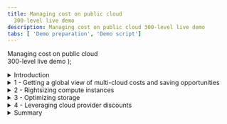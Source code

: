 ```yaml
---
title: Managing cost on public cloud
  300-level live demo
description: Managing cost on public cloud 300-level live demo
tabs: [ 'Demo preparation', 'Demo script']
---
```


  <span>
    Managing cost on public cloud <br/> 300-level live demo
  </span> );



<span id="top"></span>

<details>
<summary>Introduction</summary>
<br/>

Gen-Z bank is a financial services platform catering primarily to millennials. The bank has just wrapped up its cloud migration initiative. All mission-critical workloads were successfully lifted-and-shifted to either AWS or Azure. However, this transition has resulted in higher cloud costs than expected, and their monthly cloud bills have been getting regular executive attention. The CIO has formed a new FinOps team to address the issue.

<br/>

In this demo, I’ll show you how the IBM Turbonomic platform helps the FinOps team at Gen-Z bank control their cloud costs.

<br/>

The demo is divided into four sections:

<br/>

1. Getting a global view of multi-cloud costs and saving opportunities <br/>
2. Rightsizing compute instances <br/>
3. Optimizing storage volumes <br/>
4. Leveraging cloud provider discounts <br/>

<br/>

Let’s start with some basics. In the public cloud (pay-as-you-go) model, the total spend is calculated by multiplying the resources you're consuming by the rate you're paying. Therefore, cloud cost savings can be realized by either reducing consumption or lowering your rate.

<br/>

Let’s look at how Turbonomic can help with both.

<br/>

**[Go to top](#top)**

</details>

<details>

<summary>1 - Getting a global view of multi-cloud costs and saving opportunities</summary>

<br/>

| **1.1** | **Get visibility into the cloud deployment** |
| :--- | :--- |
| **Narration** | Before the bank can do any cost optimization, they must get a global view into their workloads. Turbonomic automatically creates a service graph that models the dynamic relationships of the workloads and their dependent infrastructure layers. This provides a full stack view from the application down to all the dependent cloud resources. <br/><br/> Let's look at the cloud view. |
| **Action** &nbsp; 1.1.1 | After logging in to the **Turbonomic** instance, select the **CLOUD** view and point out the categories of entites. <br/><br/><img src="https://raw.githubusercontent.com/ibm-garage-tsa/platinum-demos/master/src/pages/300-watson-aiops-managing-cost-on-public-cloud/images/1-1-3-A.png" width="700" /> |
| **Narration** | There are three categories of entities: <br/><br/> • Entities that represent the *application workload* (1) <br/> • Entities that represent the *supporting infrastructure*, such as containers and virtual machines (2) <br/> • Entities related to the *public cloud*, such as Regions and Availability Zones (3) <br/><br/> Since the bank is dealing with the cloud, let’s start by examining the 'Region' entity. A Region is a logical grouping of physical data centers (Zones) that are in close geographical proximity. A 'Region' is comprised of one or more of these Zones. A 'Zone' represents an Availability Zone in your public cloud account or subscription. In the language of public clouds, a Zone is a data center. <br/><br/> The current service view shows there are 90 Regions and 173 Availability Zones. |
| **Action** &nbsp; 1.1.2 | Select the **Region** entity. <br/><br/><img src="https://raw.githubusercontent.com/ibm-garage-tsa/platinum-demos/master/src/pages/300-watson-aiops-managing-cost-on-public-cloud/images/1-1-2-a.jpg" width="300" /> |
| **Narration** | Let’s get a high-level understanding of the geographical spread of the bank's workloads across these 90 Regions. |
| **Action** &nbsp; 1.1.3 | Click **LIST OF REGIONS**. <br/><br/><img src="https://raw.githubusercontent.com/ibm-garage-tsa/platinum-demos/master/src/pages/300-watson-aiops-managing-cost-on-public-cloud/images/1-1-5-A.png" width="400" /> |
| **Narration** | This chart lists out the 90 Regions from both AWS and Azure, along with the workloads running in a given region. Let’s take a look at the AWS workloads. |
| **Action** &nbsp; 1.1.4 | Click the **FILTER** icon. <br/><br/><img src="https://raw.githubusercontent.com/ibm-garage-tsa/platinum-demos/master/src/pages/300-watson-aiops-managing-cost-on-public-cloud/images/1-1-4.png" width="100" /> |
| **Action** &nbsp; 1.1.5 | Set the filter to: **Cloud Provider** (1), **equals** (2), and **AWS** (3). Click **APPLY** (4). <br/><br/><img src="https://raw.githubusercontent.com/ibm-garage-tsa/platinum-demos/master/src/pages/300-watson-aiops-managing-cost-on-public-cloud/images/1-1-7-A.png" width="800" /> |
| **Action** &nbsp; 1.1.6 | Point out the workloads. <br/><br/><img src="https://raw.githubusercontent.com/ibm-garage-tsa/platinum-demos/master/src/pages/300-watson-aiops-managing-cost-on-public-cloud/images/1-1-8-A.png" width="800" /> |
| **Narration** | We see that most workloads are concentrated primarily in three regions: US East Ohio (1), US East Northern Virginia (2), and US West Oregon (3). There are also several regions that contain minimal to zero workloads running. This information is important because it can help the bank make decisions about consolidating workloads in a given region and purchasing pre-paid volume discounts, such as regional or zonal reserved instances, for maximum financial benefit. |
| **Action** &nbsp; 1.1.7 | Click **X** to exit the **Cloud:  Regions** view. <br/><br/><img src="https://raw.githubusercontent.com/ibm-garage-tsa/platinum-demos/master/src/pages/300-watson-aiops-managing-cost-on-public-cloud/images/1-1-6.png" width="50" /> |
| **Narration** | Now that we're back in the default global Cloud view, let’s examine the various summary charts. |

<br/>

| **1.2** | **Identify the top accounts** |
| :--- | :--- |
| **Narration** | Before the bank can make any cloud cost optimization decisions, they must understand several aspects of the cloud deployment. Their cloud environment is highly dynamic. Turbonomic dynamically synthesizes a set of useful executive dashboards that help the bank better focus their cost optimization efforts. Doing this manually and continuously is unscalable and highly inefficient. <br/><br/> Let’s take a look at some of these charts. |
| **Action** &nbsp; 1.2.1 | In the **EA - Development** row of the **Top Accounts** chart, point out the values under the **30-Day Cost** (1) and **Potential Savings** (2) columns. <br/><br/> <InlineNotification><strong>NOTE</strong>: Since this is a live application, you may not see the same view. In any case, select the row that has both the <strong>30-Day Cost</strong> and <strong>Potential Savings</strong> columns populated. </InlineNotification> <br/> <img src="https://raw.githubusercontent.com/ibm-garage-tsa/platinum-demos/master/src/pages/300-watson-aiops-managing-cost-on-public-cloud/images/1-2-1-A.png" width="700" /> |
| **Narration** | The 'Top Accounts' chart lists the bank's most utilized public cloud accounts and their estimated monthly costs. Taking the recommended actions can result in a large potential savings (10% in the case of this demo, but it could easily be substantially more). Saving 10-30% in a large-scale cloud environment can yield huge savings. |
| **Action** &nbsp; 1.2.2 | In the **Potential Savings** chart, point out the **total potential monthly savings** (1) inside the donut chart and the **breakdown** list (2). <br/><br/> <InlineNotification><strong>NOTE</strong>: The numbers may be small in this case, as this is a demo environment.</InlineNotification> <br/> <img src="https://raw.githubusercontent.com/ibm-garage-tsa/platinum-demos/master/src/pages/300-watson-aiops-managing-cost-on-public-cloud/images/1-2-2-B.png" width="600" /> |
| **Narration** | The number inside the donut chart provides the bank an estimate of the total potential monthly savings. In the breakdown on the right, we see that the bulk of these savings can be realized by: A) rightsizing compute instances, B) buying reserved instances, C) rightsizing storage capacity, and D) eliminating waste. <br/><br/> Let’s take a closer look. |

**[Go to top](#top)**

</details>

<details>

<summary>2 - Rightsizing compute instances</summary>

<br/>

| **2.1** | **Analyze a rightsizing (downsizing) recommendation** |
| :--- | :--- |
| **Narration** | Compute resources are often the biggest line item on a cloud bill – they can total as much as 50%. Hence, it makes sense that the bank starts their FinOps initiative by optimizing their compute resources. Lift-and-shift cloud migration strategies typically employ the legacy on-prem model of grossly oversizing their resources. The elastic scaling of the cloud, however, now enables the ability to continuously balance capacity and demand in real time, yielding higher cost efficiency. <br/><br/> Let’s start by exploring the potential savings that can be realized by scaling virtual machines. |
| **Action** &nbsp; 2.1.1 | Click **SHOW ALL** on the **Potential Savings** chart. <br/><br/><img src="https://raw.githubusercontent.com/ibm-garage-tsa/platinum-demos/master/src/pages/300-watson-aiops-managing-cost-on-public-cloud/images/2-1-1-A.png" width="450" /> |
| **Action** &nbsp; 2.1.2 | Select **Virtual Machines** under **SCALE**, and point out the details in the **Potential Savings** chart. <br/><br/><img src="https://raw.githubusercontent.com/ibm-garage-tsa/platinum-demos/master/src/pages/300-watson-aiops-managing-cost-on-public-cloud/images/2-1-2-A.png" width="1000" /> |
| **Narration** | This table categorizes the specific actions that need to be executed for the bank to realize their potential savings. Notice the savings actions are classified into three categories: <br/><br/> • Scale (1): Identifies cost reductions that can be achieved by addressing overprovisioning of compute instances, storage volumes, and PaaS resources (i.e., database servers) <br/> • Delete (2): Provides recommendations to get rid of unattached storage (i.e., storage that is not being used) <br/> • Buy (3): Recommends the purchase of highly-discounted reserved instances to further reduce total costs <br/><br/> In this view, the 'Total Savings' (4) represents the cost reduction the bank can gain by accepting and executing all the recommended 'Scale Virtual Machines' actions. <br/><br/> Let’s examine the details behind the first virtual machine scaling action. |
| **Action** &nbsp; 2.1.3 | Click **DETAILS** on the first row. <br/><br/> <InlineNotification><strong>NOTE</strong>: Since this is a live application, the first row in your view may not look exactly the same. </InlineNotification> <br/><img src="https://raw.githubusercontent.com/ibm-garage-tsa/platinum-demos/master/src/pages/300-watson-aiops-managing-cost-on-public-cloud/images/2-1-3-A.png" width="800" /> |
| **Action** &nbsp; 2.1.4 | Point out the **Action Details**. <br/><br/> <InlineNotification><strong>NOTE</strong>: Do <strong>NOT</strong> click the <strong>EXECUTE ACTION</strong> button, as this is a shared demo environment.</InlineNotification> <br/><img src="https://raw.githubusercontent.com/ibm-garage-tsa/platinum-demos/master/src/pages/300-watson-aiops-managing-cost-on-public-cloud/images/2-1-4-A.png" width="800" /> |
| **Narration** | The current instance [*m5.4xlarge EC2*] is highly underutilized based on the observation period (1). Turbonomic makes a recommendation to scale down to a different instance [*r5a.2xlarge*] (2). If this action is taken, the instance utilization will increase from 16% to 31.6% (3), and there will be no change in the memory utilization (4). Making the recommended change will decrease the on-demand price (5) and on-demand monthly cost (6). This would result in an approximate savings of $230.57 for this one instance (7). <br/><br/> Based on this, the bank can easily extrapolate a total savings based on the scale of their deployment. It is also important to note that the potential savings are on the on-demand price. Later in the demo, we will explore how this price can be potentially further optimized by leveraging programmatic discounts like reservations. <br/><br/> The 'Execute Action' button demonstrates the ability of the Turbonomic platform to execute the recommendations natively from the platform. This provides the IT Ops teams the convenience to act immediately and realize cost savings instantaneously. Moreover, it enhances operational efficiency by avoiding the need to jump between disparate tools and management consoles to implement a cost savings recommendation. |
| **Action** &nbsp; 2.1.5 | Click **X** to exit the Action Details page. <br/><br/> <img src="https://raw.githubusercontent.com/ibm-garage-tsa/platinum-demos/master/src/pages/300-watson-aiops-managing-cost-on-public-cloud/images/2-1-5-A.png" width="800" /> |
| **Narration** | These optimization calculations need to be performed in real time across large-scale deployments at CPU speed. Manual operator-driven optimization processes are unable to keep up and do not scale. <br/><br/> Moreover, cloud service providers keep introducing new instance families to improve capabilities and price performance. The Turbonomic platform keeps abreast of these innovations and adds them to its analytics engine, providing the bank with updated recommendations based on the lastest cloud offerings. <br/><br/> Let’s shift gears and look at storage cost optimization. |

**[Go to top](#top)**

</details>

<details>

<summary>3 - Optimizing storage</summary>

<br/>

| **3.1** | **Get a global view of storage consumption** |
| :--- | :--- |
| **Narration** | All workloads typically have a need to persist data. There are three forms of cloud storage: object storage, file storage, and block storage. <br/><br/> This demo is focused on block storage. Block storage functions like an external disk to the compute instance. It provides low-latency state management for cloud workloads. <br/><br/> All cloud workloads are not the same. Transaction processing workloads have a different storage requirement than log processing or streaming video workloads. At a very general level, there are two categories of block storage: solid state backed devices and magnetic backed devices. <br/><br/> Solid state drives (SDDs) are good for low-latency, heavy IOPS types of workloads. On the other hand, hard disk drives (HDDs) are good for high throughput sequential workloads. <br/><br/> When choosing a storage service as a part of the bank's deployment, it is important that these selections be made based on the workload characteristics at hand. It has been observed very often that: <br/><br/> 1.	Compute instances are stopped, but the storage volumes are forgotten. This results in orphaned volumes, which then results in residual and accumulating waste. <br/> 2.	Storage services are grossly overprovisioned. <br/> 3. The storage choices are not compatible with workload characteristics, and this results in suboptimal performance and cost overruns. <br/><br/> Let’s start exploring the storage optimization opportunities in this environment. <br/><br/> By looking at the Volume entity in the global supply chain, we can see that there are about 1000 storage volumes in this environment. The proportion of green vs. red vs. yellow is an indicator that about half of the environment is operating correctly. At a global level, the bank can tell there are significant opportunities to improve the cost efficiency of storage, and there are areas of performance improvement as well. Let’s drill down to better understand these cost reduction opportunities. |
| **Action** &nbsp; 3.1.1 | Click the **Volume** entity. <br/><br/><img src="https://raw.githubusercontent.com/ibm-garage-tsa/platinum-demos/master/src/pages/300-watson-aiops-managing-cost-on-public-cloud/images/3-1-1-A.jpg" width="300" /> |
| **Action** &nbsp; 3.1.2 | Point out the **Storage Summary** chart. <br/><br/><img src="https://raw.githubusercontent.com/ibm-garage-tsa/platinum-demos/master/src/pages/300-watson-aiops-managing-cost-on-public-cloud/images/3-1-2-A.png" width="450" /> |
| **Narration** | The Storage Summary chart shows the number of volumes (1), total monthly cost of these volumes (2), and potential monthly savings that can be realized (3). The Unattached Storage bar (4) shows that close to 30% of storage is unused. <br/><br/> Let’s take a deeper look at which specific volumes can be reclaimed. |

<br/>

| **3.2** | **Reclaim waste** |
| :--- | :--- |
| **Action** &nbsp; 3.2.1 | On the **Potential Savings** chart, click **SHOW ALL**. <br/><br/><img src="https://raw.githubusercontent.com/ibm-garage-tsa/platinum-demos/master/src/pages/300-watson-aiops-managing-cost-on-public-cloud/images/3-2-1-A.png" width="500" /> |
| **Action** &nbsp; 3.2.2 | In the **Potential Savings** panel, click **Volumes** under the **DELETE** action category. <br/><br/> <InlineNotification><strong>NOTE</strong>: Do <strong>NOT</strong> click the <strong>EXECUTE ACTIONS</strong> button, as this is a shared demo environment.</InlineNotification> <br/><br/><img src="https://raw.githubusercontent.com/ibm-garage-tsa/platinum-demos/master/src/pages/300-watson-aiops-managing-cost-on-public-cloud/images/3-2-2-A.png" width="800" /> |
| **Narration** | The chart mentions the specific volumes that are unattached, including the number of days it has been unattached. Volumes that are unattached for many days are good candidates to reclaim and gain some savings. The data for each cloud provider appears on a separate tab. Here, the savings that can be obtained from Azure is double that of AWS. The chart also computes the bank's total savings, assuming they take all the recommended actions. |
| **Action** &nbsp; 3.2.3 | On the **AWS** tab, select the first row which has a volume unattached for 14 days (1), and click the corresponding **DETAILS** button (2). <br/><br/> <InlineNotification><strong>NOTE</strong>: Do <strong>NOT</strong> click the <strong>EXECUTE ACTIONS</strong> button, as this is a shared demo environment.</InlineNotification> <br/><br/><img src="https://raw.githubusercontent.com/ibm-garage-tsa/platinum-demos/master/src/pages/300-watson-aiops-managing-cost-on-public-cloud/images/3-2-3-A.png" width="800" /> |
| **Action** &nbsp; 3.2.4 | Point out the **Action Details** panel. <br/><br/> <InlineNotification><strong>NOTE</strong>: Do <strong>NOT</strong> click the <strong>EXECUTE ACTION</strong> button, as this is a shared demo environment.</InlineNotification> <br/><br/><img src="https://raw.githubusercontent.com/ibm-garage-tsa/platinum-demos/master/src/pages/300-watson-aiops-managing-cost-on-public-cloud/images/3-2-4.png" width="800" /> |
| **Narration** | The Action Details panel provides supporting details behind the recommendation. It also shows whether the action can be taken immediately, whether downtime is required, and whether the action is manually reversible once taken. |
| **Action** &nbsp; 3.2.5 | Click **X** to close the **Action Details** panel. <br/><br/><img src="https://raw.githubusercontent.com/ibm-garage-tsa/platinum-demos/master/src/pages/300-watson-aiops-managing-cost-on-public-cloud/images/3-2-5-A.png" width="200" /> |
| **Narration** | Let’s examine the bank's cost savings opportunities from moving volumes to alternate storage tiers that are a better fit for the workloads at hand. |

<br/>

| **3.3** | **Select the right type of storage for the workloads** |
| :--- | :--- |
| **Narration** | The bank needs to choose the right storage volume for their workloads. Capacity and performance are two fundamental factors around which these choices should be made. We will see how even if wrong initial choices are made, the Turbonomic platform will detect these optimization and cost-reduction opportunities using its continuous feedback loop. |
| **Action** &nbsp; 3.3.1 | Under the **SCALE** action category, select **Volumes**. <br/><br/><img src="https://raw.githubusercontent.com/ibm-garage-tsa/platinum-demos/master/src/pages/300-watson-aiops-managing-cost-on-public-cloud/images/3-3-1-A.png" width="800" /> |
| **Narration** | We can immediately see the various scale options, along with the bank's projected savings if either, all, or each recommended action is taken. |
| **Action** &nbsp; 3.3.2 | Click **DETAILS** on the first row. <br/><br/> <InlineNotification><strong>NOTE</strong>: Do <strong>NOT</strong> click the <strong>EXECUTE ACTION</strong> button, as this is a shared demo environment.</InlineNotification> <br/><br/><img src="https://raw.githubusercontent.com/ibm-garage-tsa/platinum-demos/master/src/pages/300-watson-aiops-managing-cost-on-public-cloud/images/3-3-2-A.png" width="800" /> |
| **Action** &nbsp; 3.3.3 | Point out the **Action Details** panel. <br/><br/> <InlineNotification><strong>NOTE</strong>: Do <strong>NOT</strong> click the <strong>EXECUTE ACTION</strong> button, as this is a shared demo environment.</InlineNotification> <br/><br/><img src="https://raw.githubusercontent.com/ibm-garage-tsa/platinum-demos/master/src/pages/300-watson-aiops-managing-cost-on-public-cloud/images/3-3-3-A.png" width="800" /> |
| **Narration** | This particular volume is underutilized from an IOPS and throughput perspective. Based on the actual utilization pattern of this workload, the analytics show that this workload does not need an SSD and that the performance requirements of the workload can be met with a cheaper magnetic disk. This workload does not need the provisioned 5000 IOPS and can get by with a much lower 500 IOPS and an overprovisioning of as much as 10X. The analytics also compute the projected cost savings, as represented on the panel. |
| **Action** &nbsp; 3.3.4 | Click **X** to close the **Action Details** panel. <br/><br/><img src="https://raw.githubusercontent.com/ibm-garage-tsa/platinum-demos/master/src/pages/300-watson-aiops-managing-cost-on-public-cloud/images/3-3-4-A.png" width="800" /> |
| **Action** &nbsp; 3.3.5 | Click **X** to close the **Potential Savings** panel. <br/><br/><img src="https://raw.githubusercontent.com/ibm-garage-tsa/platinum-demos/master/src/pages/300-watson-aiops-managing-cost-on-public-cloud/images/3-3-5-A.jpg" width="800" /> |
| **Narration** | Not all workloads are the same. Transaction workloads that do a lot of I/O and require low latency are best suited for SSD-based storage. On the other hand, sequentially oriented workloads, such as log processing or streaming workloads, are better suited for HDD-based storage. <br/><br/> By analyzing and understanding their workload data access patterns, the bank can make cost-efficient trade-offs on storage choices, such as storage type, capacity, and IOPS. Automatically executing the platform-derived cost optimization actions using an automation policy enables the bank to realize the savings at the earliest. |

**[Go to top](#top)**

</details>

<details>

<summary>4 - Leveraging cloud provider discounts</summary>

<br/>

| **4.1** | **Understand current pre-paid commitments** |
| :--- | :--- |
| **Narration** | We've seen two primary ways in which the bank can reduce consumption: proactively eliminating waste and rightsizing capacity. In a pay-as-you-go cloud model, this directly impacts the usage levels and therefore has a direct consequence on the cloud bill. However, recall that the other side to this cloud spend equation is the rate for these resources. <br/><br/> All cloud providers offer discounts (up to 70% of the on-demand prices) in exchange for commitments of usage. These discounts can greatly reduce the rates, and it is financially beneficial for the bank to run as many workloads under these discounts. Since these are commitments, any unused capacity will be lost. <br/><br/> Keeping track of reservations, monitoring utilization levels, and planning for additional purchases require strong and continuous governance. Doing all this across a growing multi-cloud environment cannot be easily done manually. <br/><br/> Let’s look at how the Turbonomic platform can serve as a decision-support tool when dealing with pre-paid capacity. As always, the first step to rate optimization is to get visibility into existing pre-paid reservations. |
| **Action** &nbsp; 4.1.1 | On the global cloud view, click **SHOW ALL** in the **Discount Inventory** chart. <br/><br/><img src="https://raw.githubusercontent.com/ibm-garage-tsa/platinum-demos/master/src/pages/300-watson-aiops-managing-cost-on-public-cloud/images/4-1-1-A.png" width="300" /> |
| **Action** &nbsp; 4.1.2 | Point out the **Discount Inventory** details. <br/><br/><img src="https://raw.githubusercontent.com/ibm-garage-tsa/platinum-demos/master/src/pages/300-watson-aiops-managing-cost-on-public-cloud/images/4-1-2.png" width="800" /> |
| **Narration** | The Discount Inventory table shows the bank's discounted pricing commitments with their cloud providers. Each cloud provider is on a separate tab. Let's explore the AWS Reserved Instances tab. <br/><br/> Above the table, we can see the total number of reserved instances, monthly cost, and monthly savings. In the table, each row represents an individual reservation, and the columns show the basic information about the RI - all discovered from the bank's cloud provider. <br/><br/> At a high level, we can see which accounts own the reservation, the instance type covered by this reservation, and other details, such as whether it is a standard or convertible RI. The 'Est. Savings' and 'Effective Cost' columns are very helpful to quantify the bank's ROI from purchasing these reserved instances. |
| **Action** &nbsp; 4.1.3 | Click **X** to close the **Discount Inventory** details table. <br/><br/><img src="https://raw.githubusercontent.com/ibm-garage-tsa/platinum-demos/master/src/pages/300-watson-aiops-managing-cost-on-public-cloud/images/4-1-3-A.png" width="800" /> |

<br/>

| **4.2** | **Examine utilization levels of existing discounts** |
| :--- | :--- |
| **Narration** | When used properly, reserved instances can deliver up to 70% off on-demand prices. Reserved instances that aren't consumed during the commitment period are forfeited. Hence, an awareness of what reservations the bank owns and how well they are utilized is necessary to maximize their ROI. Let’s take a look at RI utilization. |
| **Action** &nbsp; 4.2.1 | In the **Discount Utilization** chart, hover over the **AWS RI** data point on the black vertical line. <br/><br/><img src="https://raw.githubusercontent.com/ibm-garage-tsa/platinum-demos/master/src/pages/300-watson-aiops-managing-cost-on-public-cloud/images/4-2-1-A.png" width="600" /> |
| **Narration** | The graph shows the bank's reservation utilization data pulled from their cloud providers. Data points to the left of the vertical line represent historical data, while data points to the right are projections into the future. AWS uses Normalized Factor Units (NFU), and Azure uses ratios as a uniform unit of measure of compute capacity to help combine and compare capacity across different instance types. <br/><br/> The graph shows current utilization at around 8% and Azure at around 73%. As part of the optimization process, it is projected that reservation utilization levels will increase to 60% and 90% for AWS and Azure respectively. <br/><br/> Recall the bank's underlying goal here is to maximize the utilization of their inventory and cover as many workloads as possible. In this way, they can take advantage of these highly discounted prices and reduce their total cost of ownership. |

<br/>

| **4.3** | **Explore the additional RI purchase recommendations** |
| :--- | :--- |
| **Action** &nbsp; 4.3.1 | In the **Recommended RI Purchases** chart, click **SHOW ALL**. <br/><br/><img src="https://raw.githubusercontent.com/ibm-garage-tsa/platinum-demos/master/src/pages/300-watson-aiops-managing-cost-on-public-cloud/images/4-3-1-A.png" width="300" /> |
| **Action** &nbsp; 4.3.2 | Click **DETAILS** on the first row for additional information. <br/><br/><img src="https://raw.githubusercontent.com/ibm-garage-tsa/platinum-demos/master/src/pages/300-watson-aiops-managing-cost-on-public-cloud/images/4-3-2-A.png" width="800" /> |
| **Narration** | Reservations require a commitment and cost money. An all-upfront reservation provides the largest return, but it requires the full payment at the time of purchase. This is a bit contrary to the pay-as-you-go cloud model. However, over the committed term of one or three years, Turbonomic computes the break-even point, which is the time when the amortized cost of reserved instances will be better than paying the on-demand prices. |
| **Action** &nbsp; 4.3.3 | Point out the **Action Details** panel. <br/><br/><img src="https://raw.githubusercontent.com/ibm-garage-tsa/platinum-demos/master/src/pages/300-watson-aiops-managing-cost-on-public-cloud/images/4-3-3.png" width="800" /> |
| **Narration** | Based on its analysis of the existing workloads, Turbonomic makes recommendations to purchase additional reserved instances to increase coverage of workloads that can run at highly discounted prices. <br/><br/> When configuring Turbonomic, the bank needs to set up a purchase profile indicating their preferences. Those preferences are then taken into account when making the recommendations on RI terms, such as one or three years, or RI class, such as standard or convertible. <br/><br/> The bank's estimated savings from purchasing these discounts can be as much as 42%. |
| **Action** &nbsp; 4.3.4 | Click **X** to close the **Action Details** panel. <br/><br/><img src="https://raw.githubusercontent.com/ibm-garage-tsa/platinum-demos/master/src/pages/300-watson-aiops-managing-cost-on-public-cloud/images/4-3-4-A.png" width="800" /> |
| **Action** &nbsp; 4.3.5 | Click **X** to close the **Reserved Instances** panel. <br/><br/><img src="https://raw.githubusercontent.com/ibm-garage-tsa/platinum-demos/master/src/pages/300-watson-aiops-managing-cost-on-public-cloud/images/4-3-5-A.jpg" width="800" /> |

**[Go to top](#top)**

</details>

<details>

<summary>Summary</summary>

<br/>

In this demo, we've seen how the Turbonomic platform helps the FinOps team at Gen-Z bank control their cloud costs. While cost optimization is important, it should not be done at the expense of application performance. Gen-Z can leverage the Turbonomic platform to get a deeper visibility into their cloud deployment. They can use platform-generated analytics to identify and eliminate waste, optimize compute instances, right-fit storage layer architectural choices, and automate the execution of these analytics where appropriate - to ensure their deployments are always available, performant, and cost-optimized.

<br/>

Thank you for attending today’s presentation.

<br/>

**[Go to top](#top)**

</details>
